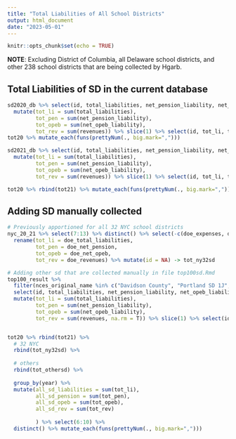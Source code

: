 ```yaml
---
title: "Total Liabilities of All School Districts"
output: html_document
date: "2023-05-01"
---
```


```r
knitr::opts_chunk$set(echo = TRUE)
```
**NOTE**: Excluding District of Columbia, all Delaware school districts, and other 238 school districts that are being collected by Hgarb. 

## Total Liabilities of SD in the current database
```r
sd2020_db %>% select(id, total_liabilities, net_pension_liability, net_opeb_liability, revenues, year) %>% 
  mutate(tot_li = sum(total_liabilities),
         tot_pen = sum(net_pension_liability),
         tot_opeb = sum(net_opeb_liability),
         tot_rev = sum(revenues)) %>% slice(1) %>% select(id, tot_li, tot_pen, tot_opeb, tot_rev, year) -> tot20
tot20 %>% mutate_each(funs(prettyNum(., big.mark=",")))
```

```r
sd2021_db %>% select(id, total_liabilities, net_pension_liability, net_opeb_liability, revenues, year) %>% 
  mutate(tot_li = sum(total_liabilities),
         tot_pen = sum(net_pension_liability),
         tot_opeb = sum(net_opeb_liability),
         tot_rev = sum(revenues)) %>% slice(1) %>% select(id, tot_li, tot_pen, tot_opeb, tot_rev, year) -> tot21

tot20 %>% rbind(tot21) %>% mutate_each(funs(prettyNum(., big.mark=",")))

```
## Adding SD manually collected
```r

# Previously apportioned for all 32 NYC school districts
nyc_20_21 %>% select(7:13) %>% distinct() %>% select(-c(doe_expenses, doe_total_asset)) %>% 
  rename(tot_li = doe_total_liabilities,
         tot_pen = doe_net_pension,
         tot_opeb = doe_net_opeb,
         tot_rev = doe_revenues) %>% mutate(id = NA) -> tot_ny32sd

# Adding other sd that are collected manually in file top100sd.Rmd
top100_result %>% 
  filter(nces_original_name %in% c("Davidson County", "Portland SD 1J", "Boston", "CHESTERFIELD CO PBLC SCHS", "HENRICO CO PBLC SCHS", "FAIRFAX CO PBLC SCHS", "LOUDOUN CO PBLC SCHS", "PRINCE WILLIAM CO PBLC SCHS", "VA BEACH CITY PBLC SCHS")) %>% 
  select(id, total_liabilities, net_pension_liability, net_opeb_liability, revenues, year) %>% 
  mutate(tot_li = sum(total_liabilities),
         tot_pen = sum(net_pension_liability),
         tot_opeb = sum(net_opeb_liability),
         tot_rev = sum(revenues, na.rm = T)) %>% slice(1) %>% select(id, tot_li, tot_pen, tot_opeb, tot_rev, year) -> tot_othersd


tot20 %>% rbind(tot21) %>% 
  # 32 NYC 
  rbind(tot_ny32sd) %>% 
  
  # others
  rbind(tot_othersd) %>% 
  
  group_by(year) %>% 
  mutate(all_sd_liabilities = sum(tot_li),
         all_sd_pension = sum(tot_pen),
         all_sd_opeb = sum(tot_opeb),
         all_sd_rev = sum(tot_rev)
         
         ) %>% select(6:10) %>% 
  distinct() %>% mutate_each(funs(prettyNum(., big.mark=",")))
```

